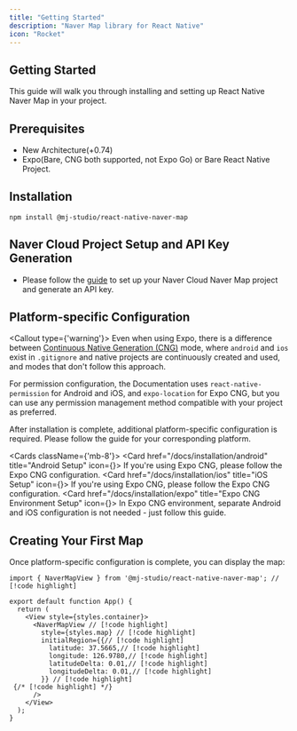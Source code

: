```yaml
---
title: "Getting Started"
description: "Naver Map library for React Native"
icon: "Rocket"
---
```



## Getting Started

This guide will walk you through installing and setting up React Native Naver Map in your project.

## Prerequisites

- New Architecture(+0.74)
- Expo(Bare, CNG both supported, not Expo Go) or Bare React Native Project.

## Installation

```npm
npm install @mj-studio/react-native-naver-map
```

## Naver Cloud Project Setup and API Key Generation

- Please follow the [guide](/docs/installation/api-key) to set up your Naver Cloud Naver Map project and generate an API key.

## Platform-specific Configuration

<Callout type={'warning'}>
  Even when using Expo, there is a difference between [Continuous Native Generation (CNG)](https://docs.expo.dev/workflow/continuous-native-generation/) mode, where `android` and `ios` exist in `.gitignore` and native projects are continuously created and used, and modes that don't follow this approach.

  For permission configuration, the Documentation uses `react-native-permission` for Android and iOS, and `expo-location` for Expo CNG, but you can use any permission management method compatible with your project as preferred.
</Callout>

After installation is complete, additional platform-specific configuration is required. Please follow the guide for your corresponding platform.

<Cards className={'mb-8'}>
  <Card href="/docs/installation/android" title="Android Setup" icon={<Smartphone/>}>
    If you're using Expo CNG, please follow the Expo CNG configuration.
  </Card>
  <Card href="/docs/installation/ios" title="iOS Setup" icon={<Apple/>}>
    If you're using Expo CNG, please follow the Expo CNG configuration.
  </Card>
  <Card href="/docs/installation/expo" title="Expo CNG Environment Setup" icon={<Zap/>}>
    In Expo CNG environment, separate Android and iOS configuration is not needed - just follow this guide.
  </Card>
</Cards>

## Creating Your First Map

Once platform-specific configuration is complete, you can display the map:

```tsx title="App.tsx" lineNumbers
import { NaverMapView } from '@mj-studio/react-native-naver-map'; // [!code highlight]

export default function App() {
  return (
    <View style={styles.container}>
      <NaverMapView // [!code highlight]
        style={styles.map} // [!code highlight]
        initialRegion={{// [!code highlight]
          latitude: 37.5665,// [!code highlight]
          longitude: 126.9780,// [!code highlight]
          latitudeDelta: 0.01,// [!code highlight]
          longitudeDelta: 0.01,// [!code highlight]
        }} // [!code highlight]
 {/* [!code highlight] */}
      />
    </View>
  );
}
```